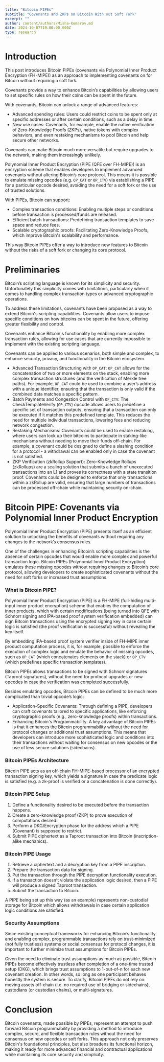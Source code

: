 ```yaml
---
title: "Bitcoin PIPEs"
subtitle: "Covenants and ZKPs on Bitcoin With out Soft Fork"
excerpt: ""
author: content/authors/Misha-Komarov.md
date: 2024-10-07T19:00:00.000Z
type: research
---
```


# Introduction

This post introduces Bitcoin PIPEs (covenants via Polynomial Inner Product Encryption (FH-MIPE)) as an approach to implementing covenants on for Bitcoin without requiring a soft fork.

Covenants provide a way to enhance Bitcoin’s capabilities by allowing users to set specific rules on how their coins can be spent in the future.

With covenants, Bitcoin can unlock a range of advanced features:

- Advanced spending rules: Users could restrict coins to be spent only at specific addresses or after certain conditions, such as a delay in time.
- New use cases: Covenants, for example, enable the native verification of Zero-Knowledge Proofs (ZKPs), native tokens with complex behaviors, and even restaking mechanisms to pool Bitcoin and help secure other networks.

Covenants can make Bitcoin much more versatile but require upgrades to the network, making them increasingly unlikely.

Polynomial Inner Product Encryption (PIPE (QFE over FH-MIPE)) is an encryption scheme that enables developers to implement advanced covenants without altering Bitcoin’s core protocol. This means it is possible to emulate missing opcodes (e.g. `OP_CAT` or `OP_CTV`) via establishing a PIPE for a particular opcode desired, avoiding the need for a soft fork or the use of trusted solutions.

With PIPEs, Bitcoin can support:

- Complex transaction conditions: Enabling multiple steps or conditions before transaction is processed/funds are released.
- Efficient batch transactions: Predefining transaction templates to save space and reduce fees.
- Scalable cryptographic proofs: Facilitating Zero-Knowledge Proofs, which improve Bitcoin's scalability and performance.

This way Bitcoin PIPEs offer a way to introduce new features to Bitcoin without the risks of a soft fork or changing its core protocol.

# Preliminaries

Bitcoin’s scripting language is known for its simplicity and security. Unfortunately this simplicity comes with limitations, particularly when it comes to handling complex transaction types or advanced cryptographic operations.

To address these limitations, covenants have been proposed as a way to extend Bitcoin's scripting capabilities. Covenants allow users to impose specific conditions on how bitcoins can be spent in the future, offering greater flexibility and control.

Covenants enhance Bitcoin's functionality by enabling more complex transaction rules, allowing for use cases that are currently impossible to implement with the existing scripting language.

Covenants can be applied to various scenarios, both simple and complex, to enhance security, privacy, and functionality in the Bitcoin ecosystem.

- Advanced Transaction Structuring with `OP_CAT`: `OP_CAT` allows for the concatenation of two or more elements on the stack, enabling more complex transaction structures (and the verification of Merkle tree paths). For example, `OP_CAT` could be used to combine a user’s address with a unique identifier, ensuring that the transaction is only valid if the combined data matches a specific pattern.
- Batch Payments and Congestion Control with `OP_CTV`: The CheckTemplateVerify (`OP_CTV`) opcode allows users to predefine a specific set of transaction outputs, ensuring that a transaction can only be executed if it matches this predefined template. This reduces the need for multiple individual transactions, lowering fees and reducing network congestion.
- Restaking Mechanisms: Covenants could be used to enable restaking, where users can lock up their bitcoins to participate in staking-like mechanisms without needing to move their funds off-chain. For example, a covenant could be designed to define a slashing condition for a protocol - a withdrawal can be enabled only in case the covenant is not satisfied.
- ZKP Verification (zkRollup Support): Zero-Knowledge Rollups (zkRollups) are a scaling solution that submits a bunch of unexecuted transactions into an L1 and proves its correctness with a state transition proof. Covenants could be designed to enforce that only transactions within a zkRollup are valid, ensuring that large numbers of transactions can be processed off-chain while maintaining security on-chain.

# Bitcoin PIPE: Covenants via Polynomial Inner Product Encryption

Polynomial Inner Product Encryption (PIPE) presents itself as an efficient solution to unlocking the benefits of covenants without requiring any changes to the network’s consensus rules.

One of the challenges in enhancing Bitcoin’s scripting capabilities is the absence of certain opcodes that would enable more complex and powerful transaction logic. Bitcoin PIPEs (Polynomial Inner Product Encryption) emulates these missing opcodes without requiring changes to Bitcoin’s core protocol, allowing developers to create sophisticated covenants without the need for soft forks or increased trust assumptions.

### What is Bitcoin PIPE?

Polynomial Inner Product Encryption (PIPE) is a FH-MIPE (full-hiding multi-input inner product encryption) scheme that enables the computation of inner products, which with certain modifications (being turned into QFE with Schnorr signing and IPA-based proof system verification embedded) can sign Bitcoin transactions using the encrypted signing key in case certain logic is satisfied (the proof verification is successful) without revealing the key itself.

By embedding IPA-based proof system verifier inside of FH-MIPE inner product computation process, it is, for example, possible to enforce the execution of complex logic and emulate the behavior of missing opcodes, such as `OP_CAT` (which concatenates elements on the stack) or `OP_CTV` (which predefines specific transaction templates).

Bitcoin PIPEs allows transactions to be signed with Schnorr signatures (Taproot signatures), without the need for protocol upgrades or new opcodes in case the verification was completed successfully.

Besides emulating opcodes, Bitcoin PIPEs can be defined to be much more complicated than trivial opcode’s logic:

- Application-Specific Covenants: Through defining a PIPE, developers can craft covenants tailored to specific applications, like enforcing cryptographic proofs (e.g., zero-knowledge proofs) within transactions.
- Enhancing Bitcoin's Programmability: A key advantage of Bitcoin PIPEs is that it enhances the Bitcoin programmability without the need for protocol changes or additional trust assumptions. This means that developers can introduce more sophisticated logic and conditions into their transactions without waiting for consensus on new opcodes or the use of less secure solutions (sidechains).

### Bitcoin PIPEs Architecture

Bitcoin PIPE acts as an off-chain FH-MIPE-based processor of an encrypted transaction signing key, which yields a signature in case the predicate logic is satisfied (e.g. a zk-proof is verified or a concatenation is done correctly).

### Bitcoin PIPE Setup

1. Define a functionality desired to be executed before the transaction happens.
2. Create a zero-knowledge proof (ZKP) to prove execution of computations desired.
3. Perform a DKG/Encryption phase for the address which a PIPE (Covenant) is supposed to restrict.
4. Submit PIPE ciphertext as a Taproot transaction into Bitcoin (inscription-alike mechanics).

### Bitcoin PIPE Usage

1. Retrieve a ciphertext and a decryption key from a PIPE inscription.
2. Prepare the transaction data for signing.
3. Put the transaction through the PIPE decryption functionality execution.
4. If a transaction doesn’t violate the application logic desired, then a PIPE will produce a signed Taproot transaction.
5. Submit the transaction to Bitcoin.

A PIPE being set up this way (as an example) represents non-custodial storage for Bitcoin which allows withdrawals in case certain application logic conditions are satisfied.

### Security Assumptions

Since existing conceptual frameworks for enhancing Bitcoin’s functionality and enabling complex, programmable transactions rely on trust-minimized (not fully trustless) systems or social consensus for protocol changes, it is important to further minimize trust assumptions for Bitcoin PIPEs.

Given the need to eliminate trust assumptions as much as possible, Bitcoin PIPEs become effectively trustless after completion of a one-time trusted setup (DKG), which brings trust assumptions to 1-out-of-n for each new covenant creation. In other words, so long as one participant behaves honestly the system is secure. To clarify, Bitcoin PIPEs do not rely on moving assets off-chain (i.e. no required use of bridging or sidechains), custodians (or custodian chains), or multi-signatures.

# Conclusion

Bitcoin covenants, made possible by PIPEs, represent an attempt to push forward Bitcoin programmability by providing a method to introduce complex, secure, and flexible transaction rules without the need for consensus on new opcodes or soft forks. This approach not only preserves Bitcoin's foundational principles, but also broadens its functional horizon, making it ready for more advanced financial and contractual applications while maintaining its core security and simplicity.

